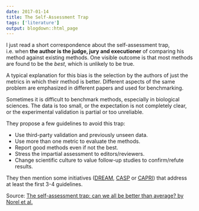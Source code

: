 ```yaml
---
date: 2017-01-14
title: The Self-Assessment Trap
tags: ['literature']
output: blogdown::html_page
---
```


I just read a short correspondence about the self-assessment trap, i.e. when **the author is the judge, jury and executioner** of comparing his method against existing methods. 
One visible outcome is that most methods are found to be the *best*, which is unlikely to be true.

A typical explanation for this bias is the selection by the authors of just the metrics in which their method is better. 
Different aspects of the same problem are emphasized in different papers and used for benchmarking.

Sometimes it is difficult to benchmark methods, especially in biological sciences. 
The data is too small, or the expectation is not completely clear, or the experimental validation is partial or too unreliable.

They propose a few guidelines to avoid this trap:

-  Use third-party validation and previously unseen data.
-  Use more than one metric to evaluate the methods.
-  Report good methods even if not the best.
-  Stress the impartial assessment to editors/reviewers.
-  Change scientific culture to value follow-up studies to confirm/refute results.

They then mention some initiatives ([DREAM](http://www.the-dream-project.org), [CASP](http://predictioncenter.org/) or [CAPRI](http://www.ebi.ac.uk/msd-srv/capri/)) that address at least the first 3-4 guidelines.

Source: [The self-assessment trap: can we all be better than average? by Norel et al.](http://www.pubmedcentral.nih.gov/articlerender.fcgi?artid=PMC3261704)
